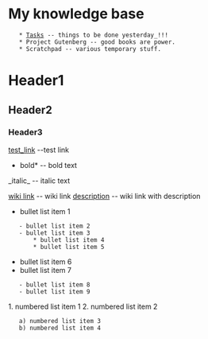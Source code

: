= My knowledge base =
    * [[Tasks]] -- things to be done yesterday_!!!
    * Project Gutenberg -- good books are power.
    * Scratchpad -- various temporary stuff.
= Header1 =
== Header2 ==
=== Header3 ===

[[test_link]] --test link

*bold* -- bold text
_italic_ -- italic text

[[wiki link]] -- wiki link
[[wiki link|description]] -- wiki link with description
* bullet list item 1
    - bullet list item 2
    - bullet list item 3
        * bullet list item 4
        * bullet list item 5
* bullet list item 6
* bullet list item 7
    - bullet list item 8
    - bullet list item 9

1. numbered list item 1
2. numbered list item 2
    a) numbered list item 3
    b) numbered list item 4
